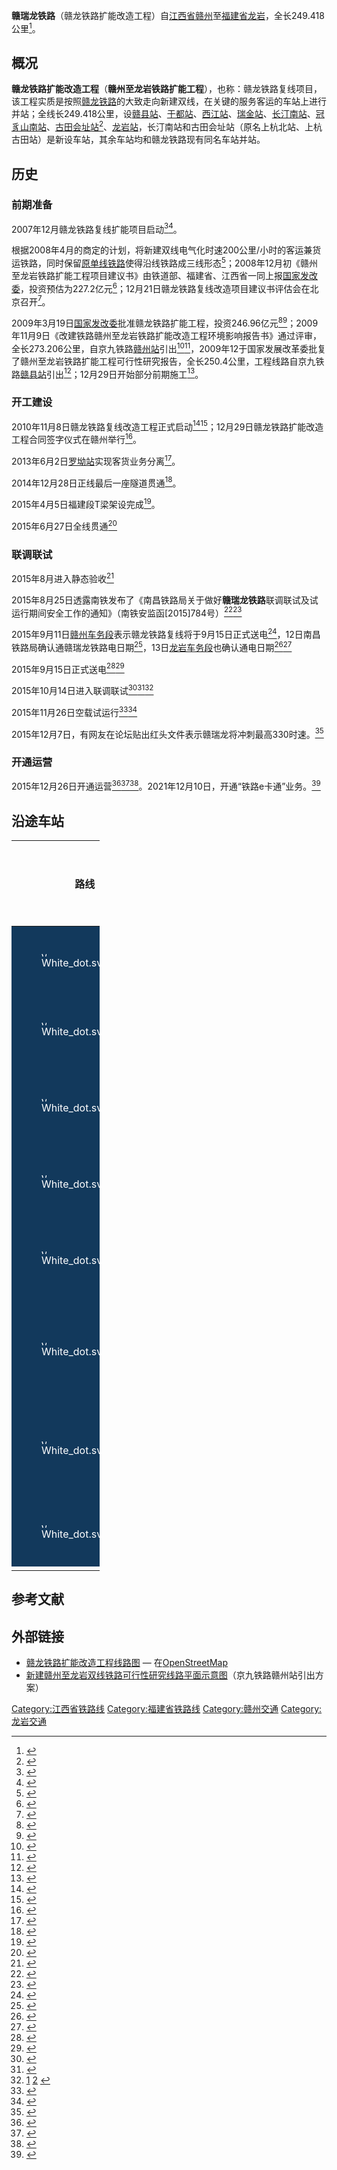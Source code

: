{{Infobox rail system-route
|rail_name= 赣瑞龙铁路
|other_name=
|name_bgcolor=
|banner_color=#12395c
|sec_banner_color=
|logo_filename=
|image_width=250px
|logo_bgcolor=
|logo_note=
|system_map=
|mapimage_width=200px
|map_bgcolor=
|locale=[[江西省|江西省]][[赣州市|赣州市]]、[[福建省|福建省]][[龙岩市|龙岩市]]
|service_type=客运、货运
|network=
|start=[[赣州站|赣州站]]<br />[[龙岩站|龙岩站]]
|begin_operation=2015年12月26日
|end_operation=
|status=已通車
|operation_note=
|constructor=南昌铁路局赣龙铁路工程建设指挥部
|system_length=249.418公里
|length_in_operation=
|total_length=
|line_title=
|lines= [[双线铁路|双线]]
|stations= 8个
|route_title=
|main_route=
|secondary_route=
|branch_route=
|standard= I级铁路
|main_stations=
|ridership=
|fleet_size=
|max_speed=200公里/小时
|orbital_plane=有砟轨道<br>双块式无砟轨道（6km以上隧道）
|track_gauge=1435毫米（[[标准轨|标准轨]]）
|distance_between_mainlines= 4.4m
|min_radius= 一般3500m，困难2800m
|max_grade= 赣州至瑞金段6‰<br>瑞金至龙岩段为双机13‰
|block_signal= 自动闭塞
|engine=电力
|electrified=[[接触网供电|接触网供电]]：50Hz 25,000V
|depot=
|operator=[[南昌局集团|南昌局集团]]
|franchise=
|hq=
|key_person=
|website=
|route_map={{赣龙铁路扩能改造工程RDT}}
}}

'''赣瑞龙铁路'''（赣龙铁路扩能改造工程）自[[江西省|江西省]][[赣州|赣州]]至[[福建省|福建省]][[龙岩市|龙岩]]，全长249.418公里<ref>{{Cite web |url=http://www.rebcenter.com/projectInfo/projectInfoContent.action?id=214 |title=赣州至龙岩铁路扩能工程 |access-date=2015-02-25 |archive-date=2015-09-24 |archive-url=https://web.archive.org/web/20150924085344/http://www.rebcenter.com/projectInfo/projectInfoContent.action?id=214 |dead-url=no }}</ref>。

== 概况 ==
'''赣龙铁路扩能改造工程'''（'''赣州至龙岩铁路扩能工程'''），也称：赣龙铁路复线项目，该工程实质是按照[[赣龙铁路|赣龙铁路]]的大致走向新建双线，在关键的服务客运的车站上进行并站；全线长249.418公里，设[[赣县站|赣县站]]、[[于都站|于都站]]、[[西江站|西江站]]、[[瑞金站|瑞金站]]、[[长汀南站|长汀南站]]、[[冠豸山南站|冠豸山南站]]、[[古田会址站|古田会址站]]<ref>{{cite web|url=http://mp.weixin.qq.com/s?__biz=MzA5NjUyODg2NA==&mid=211639815&idx=1&sn=e98047a182fcf25191d1a4faac6c8aa7&3rd=MzA3MDU4NTYzMw==&scene=6#rd|title=热浪掠过古田站—龙岩工务段赣龙复线上杭古田站精调现场速写|publisher=[[南昌铁路局|南昌铁路局]][[龙岩工务段|龙岩工务段]]|date=2015-08-18|accessdate=2015-09-26|archive-date=2021-01-08|archive-url=https://web.archive.org/web/20210108130354/https://mp.weixin.qq.com/s?__biz=MzA5NjUyODg2NA%3D%3D&mid=211639815&idx=1&sn=e98047a182fcf25191d1a4faac6c8aa7&3rd=MzA3MDU4NTYzMw%3D%3D&scene=6#rd|dead-url=no}}</ref>、[[龙岩站|龙岩站]]，长汀南站和古田会址站（原名上杭北站、上杭古田站）是新设车站，其余车站均和赣龙铁路现有同名车站并站。

== 历史 ==
=== 前期准备 ===
2007年12月赣龙铁路复线扩能项目启动<ref>{{Cite web |url=http://jiangxi.jxnews.com.cn/system/2007/12/20/002637553.shtml |title=赣龙铁路复线扩能项目启动 |access-date=2014-06-21 |archive-url=https://web.archive.org/web/20150510024607/http://jiangxi.jxnews.com.cn/system/2007/12/20/002637553.shtml |archive-date=2015-05-10 |dead-url=yes }}</ref><ref>{{Cite web |url=http://jiangxi.jxnews.com.cn/system/2007/12/20/002637392.shtml |title=赣龙铁路改造启动将有望实现电气化 |access-date=2014-06-21 |archive-url=https://web.archive.org/web/20150510012040/http://jiangxi.jxnews.com.cn/system/2007/12/20/002637392.shtml |archive-date=2015-05-10 |dead-url=yes }}</ref>。

根据2008年4月的商定的计划，将新建双线电气化时速200公里/小时的客运兼货运铁路，同时保留[[赣龙铁路|原单线铁路]]使得沿线铁路成三线形态<ref>{{Cite web |url=http://jiangxi.jxnews.com.cn/system/2008/04/15/002727710.shtml |title=赣龙铁路复线拟明年开工建设 |access-date=2014-06-21 |archive-date=2020-09-21 |archive-url=https://web.archive.org/web/20200921212821/http://jiangxi.jxnews.com.cn/system/2008/04/15/002727710.shtml |dead-url=no }}</ref>；2008年12月初《赣州至龙岩铁路扩能工程项目建议书》由铁道部、福建省、江西省一同上报[[国家发改委|国家发改委]]，投资预估为227.2亿元<ref>{{Cite web |url=http://jiangxi.jxnews.com.cn/system/2008/12/15/010018723.shtml |title=赣龙铁路扩能工程上报 |access-date=2014-06-21 |archive-date=2021-01-08 |archive-url=https://web.archive.org/web/20210108130417/https://jiangxi.jxnews.com.cn/system/2008/12/15/010018723.shtml |dead-url=no }}</ref>；12月21日赣龙铁路复线改造项目建议书评估会在北京召开<ref>{{Cite web |url=http://jiangxi.jxnews.com.cn/system/2008/12/26/010026749.shtml |title=赣龙铁路复线改造预计明年开工 |access-date=2014-06-21 |archive-date=2020-09-21 |archive-url=https://web.archive.org/web/20200921212829/http://jiangxi.jxnews.com.cn/system/2008/12/26/010026749.shtml |dead-url=no }}</ref>。

2009年3月19日[[国家发改委|国家发改委]]批准赣龙铁路扩能工程，投资246.96亿元<ref>{{Cite web |url=http://jiangxi.jxnews.com.cn/system/2009/03/19/011052021.shtml |title=赣龙铁路扩能工程今年开建 铁道部与赣闽两省合资共建 |access-date=2014-06-21 |archive-date=2021-01-08 |archive-url=https://web.archive.org/web/20210108130407/https://jiangxi.jxnews.com.cn/system/2009/03/19/011052021.shtml |dead-url=no }}</ref><ref>{{Cite web |url=http://www.ndrc.gov.cn/zwfwzx/xmsphz/200904/t20090429_275666.html |title=赣州至龙岩铁路扩能改造工程项目建议书通过批复 |access-date=2015-02-03 |archive-date=2015-02-03 |archive-url=https://web.archive.org/web/20150203115255/http://www.ndrc.gov.cn/zwfwzx/xmsphz/200904/t20090429_275666.html |dead-url=no }}</ref>；2009年11月9日《改建铁路赣州至龙岩铁路扩能改造工程环境影响报告书》通过评审，全长273.206公里，自京九铁路[[赣州站|赣州站]]引出<ref>{{Cite web |url=http://jiangxi.jxnews.com.cn/system/2009/11/09/011241534.shtml |title=赣龙铁路扩能工程环评报告通过评审 |access-date=2014-06-21 |archive-date=2020-09-21 |archive-url=https://web.archive.org/web/20200921212843/http://jiangxi.jxnews.com.cn/system/2009/11/09/011241534.shtml |dead-url=no }}</ref><ref>{{Cite web |url=http://wenku.baidu.com/view/f2d7d302de80d4d8d15a4f82.html |title=改建铁路赣州至龙岩铁路扩能改造工程环境影响报告书（简本） |accessdate=2014-06-20 |archive-date=2019-07-10 |archive-url=https://web.archive.org/web/20190710205305/https://wenku.baidu.com/view/f2d7d302de80d4d8d15a4f82.html |dead-url=no }}</ref>，2009年12于国家发展改革委批复了赣州至龙岩铁路扩能工程可行性研究报告，全长250.4公里，工程线路自京九铁路[[赣县站|赣县站]]引出<ref>{{Cite web |url=http://jtyss.ndrc.gov.cn/gzdt/201001/t20100113_324552.html |title=赣州至龙岩铁路扩能工程可行性研究报告通过批复 |access-date=2015-02-03 |archive-date=2016-03-04 |archive-url=https://web.archive.org/web/20160304043857/http://jtyss.ndrc.gov.cn/gzdt/201001/t20100113_324552.html |dead-url=no }}</ref>；12月29日开始部分前期施工<ref>{{Cite web |url=http://jiangxi.jxnews.com.cn/system/2009/12/30/011278073.shtml |title=赣龙铁路明年3月扩能改造 |access-date=2014-06-21 |archive-date=2020-09-21 |archive-url=https://web.archive.org/web/20200921212858/http://jiangxi.jxnews.com.cn/system/2009/12/30/011278073.shtml |dead-url=no }}</ref>。

=== 开工建设 ===
2010年11月8日赣龙铁路复线改造工程正式启动<ref>{{Cite web |url=http://jxgz.jxnews.com.cn/system/2010/11/09/011514804.shtml |title=赣龙铁路复线改造工程启动 |access-date=2014-06-21 |archive-date=2020-09-21 |archive-url=https://web.archive.org/web/20200921212902/http://jxgz.jxnews.com.cn/system/2010/11/09/011514804.shtml |dead-url=no }}</ref><ref>{{Cite web |url=http://jiangxi.jxnews.com.cn/system/2010/11/24/011525727.shtml |title=赣龙铁路瑞金段扩能工程全面启动 |access-date=2014-06-21 |archive-date=2021-01-08 |archive-url=https://web.archive.org/web/20210108082339/https://jiangxi.jxnews.com.cn/system/2010/11/24/011525727.shtml |dead-url=no }}</ref>；12月29日赣龙铁路扩能改造工程合同签字仪式在赣州举行<ref>{{Cite web |url=http://jxgz.jxnews.com.cn/system/2010/12/30/011555554.shtml |title=赣龙铁路扩能改造进入施工高潮阶段 |access-date=2014-06-21 |archive-date=2020-09-21 |archive-url=https://web.archive.org/web/20200921212911/http://jxgz.jxnews.com.cn/system/2010/12/30/011555554.shtml |dead-url=no }}</ref>。

2013年6月2日[[罗坳站|罗坳站]]实现客货业务分离<ref>{{Cite web |url=http://jxgz.jxnews.com.cn/system/2013/06/03/012449847.shtml |title=赣龙铁路扩能改造首站完工 于都火车站实现客货业务分离 |access-date=2014-06-21 |archive-date=2021-01-08 |archive-url=https://web.archive.org/web/20210108130526/https://jxgz.jxnews.com.cn/system/2013/06/03/012449847.shtml |dead-url=no }}</ref>。

2014年12月28日正线最后一座隧道贯通<ref>{{Cite web |url=http://www.ctw.cn/article/article_99489.html |title=赣龙铁路复线管段正线最后一座隧道顺利贯通 |access-date=2015-04-21 |archive-date=2015-09-23 |archive-url=https://web.archive.org/web/20150923211713/http://www.ctw.cn/article/article_99489.html |dead-url=no }}</ref>。

2015年4月5日福建段T梁架设完成<ref>{{Cite web |url=http://www.chnrailway.com/html/20150408/910004.shtml?from=timeline&isappinstalled=0 |title=赣龙铁路扩能改造工程福建段T梁架设圆满完成 |access-date=2015-04-21 |archive-date=2020-08-11 |archive-url=https://web.archive.org/web/20200811153157/https://www.chnrailway.com/html/20150408/910004.shtml?from=timeline&isappinstalled=0 |dead-url=no }}</ref>。

2015年6月27日全线贯通<ref>{{Cite web |url=http://www.gndaily.com/news/2015-06/29/content_1568652.htm |title=赣龙铁路复线起点段铺轨贯通 施工距离联调联试又近了 |access-date=2015-09-29 |archive-date=2016-03-04 |archive-url=https://web.archive.org/web/20160304192923/http://www.gndaily.com/news/2015-06/29/content_1568652.htm |dead-url=no }}</ref>

=== 联调联试 ===
2015年8月进入静态验收<ref>{{Cite web |url=http://www.mnw.cn/news/ly/956005.html |title=赣龙铁路复线调试忙 预计年底可通车 |access-date=2015-09-29 |archive-date=2021-01-08 |archive-url=https://web.archive.org/web/20210108130536/http://www.mnw.cn/news/ly/956005.html |dead-url=no }}</ref>

2015年8月25日透露南铁发布了《南昌铁路局关于做好'''赣瑞龙铁路'''联调联试及试运行期间安全工作的通知》（南铁安监函[2015]784号）<ref>{{Cite web |url=http://www.ceeb32.com/newsinfo.asp?id=1765 |title=公司领导焦顺河到赣龙线通信、信息、防灾工区检查指导工作 |access-date=2015-09-29 |archive-date=2021-01-08 |archive-url=https://web.archive.org/web/20210108130546/http://www.ceeb32.com/newsinfo.asp?id=1765 |dead-url=no }}</ref><ref>{{Cite web |url=http://www.chnrailway.com/html/20150828/1274954.shtml |title=赣龙线通信、信息、防灾工区开展专项检查 |access-date=2015-09-29 |archive-date=2021-01-08 |archive-url=https://web.archive.org/web/20210108130557/https://www.chnrailway.com/html/20150828/1274954.shtml |dead-url=no }}</ref>

2015年9月11日[[赣州车务段|赣州车务段]]表示赣龙铁路复线将于9月15日正式送电<ref>{{Cite web |url=http://www.gndaily.com/news/2015-09/11/content_1622479.htm |title=赣龙铁路复线接触网9月15日正式送电 即将联调联试 |access-date=2015-10-14 |archive-date=2015-10-16 |archive-url=https://web.archive.org/web/20151016044907/http://www.gndaily.com/news/2015-09/11/content_1622479.htm |dead-url=no }}</ref>，12日南昌铁路局确认通赣瑞龙铁路电日期<ref>{{Cite web |url=http://www.nctlj.com.cn/show.aspx?TID=4358 |title=赣瑞龙铁路接触网通电在即 南铁提醒沿线居民注意安全 |access-date=2015-09-29 |archive-date=2015-09-30 |archive-url=https://web.archive.org/web/20150930124058/http://www.nctlj.com.cn/show.aspx?TID=4358 |dead-url=no }}</ref>，13日[[龙岩车务段|龙岩车务段]]也确认通电日期<ref>{{Cite web |url=http://news.gmw.cn/newspaper/2015-09/13/content_109165101.htm |title=赣瑞龙铁路接触网两日后正式送电 |access-date=2015-09-29 |archive-date=2016-03-05 |archive-url=https://web.archive.org/web/20160305041540/http://news.gmw.cn/newspaper/2015-09/13/content_109165101.htm |dead-url=no }}</ref><ref>{{Cite web |url=http://www.fj.xinhuanet.com/news/2015-09/15/c_1116563564.htm |title=赣龙铁路复线今起通电调试 龙岩到赣州2小时可达 |access-date=2015-10-14 |archive-date=2015-10-01 |archive-url=https://web.archive.org/web/20151001073850/http://www.fj.xinhuanet.com/news/2015-09/15/c_1116563564.htm |dead-url=no }}</ref>

2015年9月15日正式送电<ref>{{Cite web |url=http://www.nctlj.com.cn/Show.aspx?TID=4358 |title=赣瑞龙铁路接触网通电在即 南铁提醒沿线居民注意安全 |access-date=2015-10-14 |archive-date=2015-09-30 |archive-url=https://web.archive.org/web/20150930124058/http://www.nctlj.com.cn/show.aspx?TID=4358 |dead-url=no }}</ref><ref>{{Cite web |url=http://www.chinanews.com/df/2015/09-15/7523632.shtml |title=赣瑞龙铁路通车进入倒计时 闽西“东张西望”战略提速 |access-date=2015-09-29 |archive-date=2021-01-08 |archive-url=https://web.archive.org/web/20210108130609/http://www.chinanews.com/df/2015/09-15/7523632.shtml |dead-url=no }}</ref>

2015年10月14日进入联调联试<ref>{{Cite web |url=http://www.nctlj.com.cn/show.aspx?TID=4386 |title=赣瑞龙铁路10月14日开始联调联试 |access-date=2015-10-14 |archive-url=https://web.archive.org/web/20180223171320/http://www.nctlj.com.cn/show.aspx?TID=4386 |archive-date=2018-02-23 |dead-url=yes }}</ref><ref>{{Cite web |url=http://jiangxi.jxnews.com.cn/system/2015/10/13/014358050.shtml |title=赣瑞龙铁路10月14日开始调试 赣南中央苏区将首开动车组 |access-date=2015-10-14 |archive-date=2020-10-12 |archive-url=https://web.archive.org/web/20201012010639/http://jiangxi.jxnews.com.cn/system/2015/10/13/014358050.shtml |dead-url=no }}</ref><ref>[http://bbs.jxnews.com.cn/forum.php?mod=viewthread&tid=2601374] {{Wayback|url=http://bbs.jxnews.com.cn/forum.php?mod=viewthread&tid=2601374 |date=20200721110117 }}[http://bbs.jxnews.com.cn/forum.php?mod=viewthread&tid=2601895] {{Wayback|url=http://bbs.jxnews.com.cn/forum.php?mod=viewthread&tid=2601895 |date=20200721110119 }}</ref>

2015年11月26日空载试运行<ref>{{Cite web |url=http://mp.weixin.qq.com/s?__biz=MjM5NTYwMTc0MA==&mid=400983537&idx=1&sn=c88e920156598224f1721cdefe09a7ea |title=好消息！赣瑞龙铁路进入空载试运行阶段 |access-date=2015-11-27 |archive-date=2020-08-11 |archive-url=https://web.archive.org/web/20200811153320/https://mp.weixin.qq.com/s?__biz=MjM5NTYwMTc0MA%3D%3D&mid=400983537&idx=1&sn=c88e920156598224f1721cdefe09a7ea |dead-url=no }}</ref><ref>{{Cite web |url=http://jiangxi.jxnews.com.cn/system/2015/11/27/014487346.shtml |title=“和谐号”动车首次驰骋赣南苏区（图） |access-date=2015-11-27 |archive-date=2021-01-08 |archive-url=https://web.archive.org/web/20210108130654/https://jiangxi.jxnews.com.cn/system/2015/11/27/014487346.shtml |dead-url=no }}</ref>

2015年12月7日，有网友在论坛贴出红头文件表示赣瑞龙将冲刺最高330时速。<ref>{{Cite web |url=http://bbs.jxnews.com.cn/forum.php?mod=viewthread&tid=2622034 |title=赣瑞龙线高速铁路线间距等速度适应性试验办公室通知 |access-date=2015-12-06 |archive-date=2020-07-21 |archive-url=https://web.archive.org/web/20200721110137/http://bbs.jxnews.com.cn/forum.php?mod=viewthread&tid=2622034 |dead-url=no }}</ref>
=== 开通运营 ===
2015年12月26日开通运营<ref>{{Cite web |url=http://jiangxi.jxnews.com.cn/system/2015/12/25/014568146.shtml |title=赣南闽西革命老区首开动车组列车 今日上午发售车票 |access-date=2015-12-25 |archive-date=2021-01-08 |archive-url=https://web.archive.org/web/20210108130659/https://jiangxi.jxnews.com.cn/system/2015/12/25/014568146.shtml |dead-url=no }}</ref><ref>{{Cite web |url=http://www.nctlj.com.cn/show.aspx?TID=4456 |title=赣州至瑞金至龙岩铁路开通运营 |access-date=2015-12-25 |archive-date=2018-12-05 |archive-url=https://web.archive.org/web/20181205231104/http://nctlj.com.cn/Show.aspx?TID=4456 |dead-url=no }}</ref><ref>{{Cite web |url=http://jiangxi.jxnews.com.cn/system/2015/12/27/014570749.shtml |title=赣瑞龙铁路开通运营 （图） |access-date=2015-12-27 |archive-date=2020-10-12 |archive-url=https://web.archive.org/web/20201012010711/http://jiangxi.jxnews.com.cn/system/2015/12/27/014570749.shtml |dead-url=no }}</ref>。2021年12月10日，开通“铁路e卡通”业务。<ref>{{cite web|url=https://m.weibo.cn/detail/4713355561142049|title=12月10日，南铁管内昌赣、赣瑞龙、龙漳3条城际线路开通铁路e卡通服务|publisher=南铁漳州车务段}}</ref>

== 沿途车站 ==

{| width=100% class="wikitable" style="text-align: center;"
|- 
! width=3% colspan=3 | 路线
! colspan=3 width=18% | 所在地区
! width=9% | 车站
! width=8% | 站间里程<br>（公里）
! width=17% | 连接铁路
! width=19% | 转乘路线
! width=11% | 规模
! width=13% | 备注
|- 
|style="border: 0px;background:#12395c;color:white;" | [[File:White_dot.svg|8px]]
|style="border: 0px;" |
|style="border: 0px;" |
| rowspan = 4 | [[江西|江西]]
| rowspan = 4 | [[赣州市|赣州市]]
| [[赣县|赣县]]
| [[赣县站|赣县站]]
| 
| [[京九铁路|京九铁路]]
| 
| 
| 
|- 
|style="border: 0px;background:#12395c;color:white;" | [[File:White_dot.svg|8px]]
|style="border: 0px;" |
|style="border: 0px;" |
| [[于都县|于都县]]
| [[于都站|于都站]]
| 
| [[赣龙铁路|赣龙铁路]]
| 
|
| 客、货中间站
|- 
|style="border: 0px;background:#12395c;color:white;" | [[File:White_dot.svg|8px]]
|style="border: 0px;" |
|style="border: 0px;" |
| [[会昌县|会昌县]]
| [[会昌北站|会昌北站]]
| 
| [[赣龙铁路|赣龙铁路]]
|
|
| 客、货中间站
|- 
|style="border: 0px;background:#12395c;color:white;" | [[File:White_dot.svg|8px]]
|style="border: 0px;" |
|style="border: 0px;" |
| [[瑞金市|瑞金市]]
| [[瑞金站|瑞金站]]
| 
| [[赣龙铁路|赣龙铁路]]
|
| 
| 客、货中间站
|- 
|style="border: 0px;background:#12395c;color:white;" | [[File:White_dot.svg|8px]]
|style="border: 0px;" |
|style="border: 0px;" |
| rowspan = 4 | [[福建|福建]]
| rowspan = 4 | [[龙岩市|龙岩市]]
| [[长汀县|长汀县]]
| [[长汀南站|长汀南站]]
| 
| [[赣龙铁路|赣龙铁路]]
|
|
| 客运中间站
|- 
|style="border: 0px;background:#12395c;color:white;" | [[File:White_dot.svg|8px]]
|style="border: 0px;" |
|style="border: 0px;" |
| [[连城县|连城县]]
| [[冠豸山南站|冠豸山南站]]
| 
| [[赣龙铁路|赣龙铁路]]
|
|
| 客、货中间站
|- 
|style="border: 0px;background:#12395c;color:white;" | [[File:White_dot.svg|8px]]
|style="border: 0px;" |
|style="border: 0px;" |
| [[上杭县|上杭县]]
| [[古田会址站|古田会址站]]
| 
| 
|
|
| 客运中间站，原名上杭北站、上杭古田站
|- 
|style="border: 0px;background:#12395c;color:white;" | [[File:White_dot.svg|8px]]
|style="border: 0px;" |
|style="border: 0px;" |
| [[新罗区|新罗区]]
| [[龙岩站|龙岩站]]
| 
| [[赣龙铁路|赣龙铁路]]、[[龙厦铁路|龙漳铁路（龙厦铁路）]]、[[漳龙铁路|漳龙铁路]]
| 
| 
| 客运站
|- 
|}

== 参考文献 ==
{{Reflist|Colwidth=30em}}

== 外部链接 ==
*[http://www.openstreetmap.org/relation/4552429 赣龙铁路扩能改造工程线路图]{{Wayback|url=http://www.openstreetmap.org/relation/4552429 |date=20200811153314 }} — 在[[OpenStreetMap|OpenStreetMap]]
*[http://bbs.hasea.com/forum.php?mod=viewthread&tid=429824&archiveid=1&extra=page%3D71 新建赣州至龙岩双线铁路可行性研究线路平面示意图]{{Wayback|url=http://bbs.hasea.com/forum.php?mod=viewthread&tid=429824&archiveid=1&extra=page%3D71 |date=20210108090035 }}（京九铁路赣州站引出方案）

{{赣龙铁路复线}}
{{中国高速铁路}}
{{江西铁路|Nocat}}
[[Category:江西省铁路线|Category:江西省铁路线]]
[[Category:福建省铁路线|Category:福建省铁路线]]
[[Category:赣州交通|Category:赣州交通]]
[[Category:龙岩交通|Category:龙岩交通]]